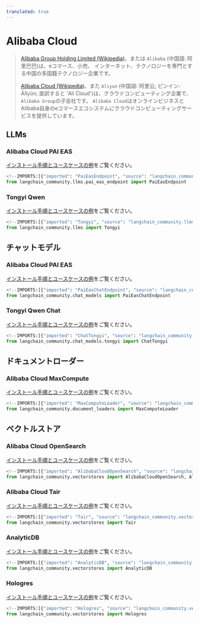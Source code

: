 ```yaml
---
translated: true
---
```


# Alibaba Cloud

>[Alibaba Group Holding Limited (Wikipedia)](https://en.wikipedia.org/wiki/Alibaba_Group)、または `Alibaba`
> (中国語: 阿里巴巴)は、eコマース、小売、
> インターネット、テクノロジーを専門とする中国の多国籍テクノロジー企業です。
>
> [Alibaba Cloud (Wikipedia)](https://en.wikipedia.org/wiki/Alibaba_Cloud)、また `Aliyun`
> (中国語: 阿里云; ピンイン: Ālǐyún; 直訳すると 'Ali Cloud')は、クラウドコンピューティング企業で、
> `Alibaba Group`の子会社です。 `Alibaba Cloud`はオンラインビジネスとAlibaba自身のeコマースエコシステムにクラウドコンピューティングサービスを提供しています。

## LLMs

### Alibaba Cloud PAI EAS

[インストール手順とユースケースの例](/docs/integrations/llms/alibabacloud_pai_eas_endpoint)をご覧ください。

```python
<!--IMPORTS:[{"imported": "PaiEasEndpoint", "source": "langchain_community.llms.pai_eas_endpoint", "docs": "https://api.python.langchain.com/en/latest/llms/langchain_community.llms.pai_eas_endpoint.PaiEasEndpoint.html", "title": "Alibaba Cloud"}]-->
from langchain_community.llms.pai_eas_endpoint import PaiEasEndpoint
```

### Tongyi Qwen

[インストール手順とユースケースの例](/docs/integrations/llms/tongyi)をご覧ください。

```python
<!--IMPORTS:[{"imported": "Tongyi", "source": "langchain_community.llms", "docs": "https://api.python.langchain.com/en/latest/llms/langchain_community.llms.tongyi.Tongyi.html", "title": "Alibaba Cloud"}]-->
from langchain_community.llms import Tongyi
```

## チャットモデル

### Alibaba Cloud PAI EAS

[インストール手順とユースケースの例](/docs/integrations/chat/alibaba_cloud_pai_eas)をご覧ください。

```python
<!--IMPORTS:[{"imported": "PaiEasChatEndpoint", "source": "langchain_community.chat_models", "docs": "https://api.python.langchain.com/en/latest/chat_models/langchain_community.chat_models.pai_eas_endpoint.PaiEasChatEndpoint.html", "title": "Alibaba Cloud"}]-->
from langchain_community.chat_models import PaiEasChatEndpoint
```

### Tongyi Qwen Chat

[インストール手順とユースケースの例](/docs/integrations/chat/tongyi)をご覧ください。

```python
<!--IMPORTS:[{"imported": "ChatTongyi", "source": "langchain_community.chat_models.tongyi", "docs": "https://api.python.langchain.com/en/latest/chat_models/langchain_community.chat_models.tongyi.ChatTongyi.html", "title": "Alibaba Cloud"}]-->
from langchain_community.chat_models.tongyi import ChatTongyi
```

## ドキュメントローダー

### Alibaba Cloud MaxCompute

[インストール手順とユースケースの例](/docs/integrations/document_loaders/alibaba_cloud_maxcompute)をご覧ください。

```python
<!--IMPORTS:[{"imported": "MaxComputeLoader", "source": "langchain_community.document_loaders", "docs": "https://api.python.langchain.com/en/latest/document_loaders/langchain_community.document_loaders.max_compute.MaxComputeLoader.html", "title": "Alibaba Cloud"}]-->
from langchain_community.document_loaders import MaxComputeLoader
```

## ベクトルストア

### Alibaba Cloud OpenSearch

[インストール手順とユースケースの例](/docs/integrations/vectorstores/alibabacloud_opensearch)をご覧ください。

```python
<!--IMPORTS:[{"imported": "AlibabaCloudOpenSearch", "source": "langchain_community.vectorstores", "docs": "https://api.python.langchain.com/en/latest/vectorstores/langchain_community.vectorstores.alibabacloud_opensearch.AlibabaCloudOpenSearch.html", "title": "Alibaba Cloud"}, {"imported": "AlibabaCloudOpenSearchSettings", "source": "langchain_community.vectorstores", "docs": "https://api.python.langchain.com/en/latest/vectorstores/langchain_community.vectorstores.alibabacloud_opensearch.AlibabaCloudOpenSearchSettings.html", "title": "Alibaba Cloud"}]-->
from langchain_community.vectorstores import AlibabaCloudOpenSearch, AlibabaCloudOpenSearchSettings
```

### Alibaba Cloud Tair

[インストール手順とユースケースの例](/docs/integrations/vectorstores/tair)をご覧ください。

```python
<!--IMPORTS:[{"imported": "Tair", "source": "langchain_community.vectorstores", "docs": "https://api.python.langchain.com/en/latest/vectorstores/langchain_community.vectorstores.tair.Tair.html", "title": "Alibaba Cloud"}]-->
from langchain_community.vectorstores import Tair
```

### AnalyticDB

[インストール手順とユースケースの例](/docs/integrations/vectorstores/analyticdb)をご覧ください。

```python
<!--IMPORTS:[{"imported": "AnalyticDB", "source": "langchain_community.vectorstores", "docs": "https://api.python.langchain.com/en/latest/vectorstores/langchain_community.vectorstores.analyticdb.AnalyticDB.html", "title": "Alibaba Cloud"}]-->
from langchain_community.vectorstores import AnalyticDB
```

### Hologres

[インストール手順とユースケースの例](/docs/integrations/vectorstores/hologres)をご覧ください。

```python
<!--IMPORTS:[{"imported": "Hologres", "source": "langchain_community.vectorstores", "docs": "https://api.python.langchain.com/en/latest/vectorstores/langchain_community.vectorstores.hologres.Hologres.html", "title": "Alibaba Cloud"}]-->
from langchain_community.vectorstores import Hologres
```
